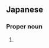 ==Japanese==
{{ja-kanjitab|み|つき|k2=づき|r=y|yomi=k}}

===Proper noun===
{{ja-pos|proper|みづき}}

# {{surname|lang=ja|sort=みづき}}